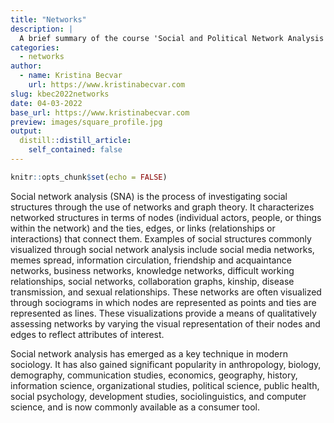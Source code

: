 ```yaml
---
title: "Networks"
description: |
  A brief summary of the course 'Social and Political Network Analysis'
categories:
  - networks
author:
  - name: Kristina Becvar
    url: https://www.kristinabecvar.com
slug: kbec2022networks
date: 04-03-2022
base_url: https://www.kristinabecvar.com
preview: images/square_profile.jpg
output:
  distill::distill_article:
    self_contained: false
---
```



```r
knitr::opts_chunk$set(echo = FALSE)
```

Social network analysis (SNA) is the process of investigating social structures through the use of networks and graph theory. It characterizes networked structures in terms of nodes (individual actors, people, or things within the network) and the ties, edges, or links (relationships or interactions) that connect them. Examples of social structures commonly visualized through social network analysis include social media networks, memes spread, information circulation, friendship and acquaintance networks, business networks, knowledge networks, difficult working relationships, social networks, collaboration graphs, kinship, disease transmission, and sexual relationships. These networks are often visualized through sociograms in which nodes are represented as points and ties are represented as lines. These visualizations provide a means of qualitatively assessing networks by varying the visual representation of their nodes and edges to reflect attributes of interest.

Social network analysis has emerged as a key technique in modern sociology. It has also gained significant popularity in anthropology, biology, demography, communication studies, economics, geography, history, information science, organizational studies, political science, public health, social psychology, development studies, sociolinguistics, and computer science, and is now commonly available as a consumer tool.
